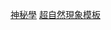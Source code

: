 {{catnav|頁面分類|維基百科模板|按内容分类的模板|超自然現象模板}}
{{Catnav|頁面分類|哲学|超自然現象|神秘學}}

{{Template category}}

[[Category:神秘學|]]
[[Category:超自然現象模板|]]
